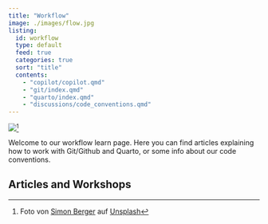 ```yaml
---
title: "Workflow"
image: ./images/flow.jpg
listing:
  id: workflow
  type: default
  feed: true
  categories: true
  sort: "title"
  contents:
    - "copilot/copilot.qmd"
    - "git/index.qmd"
    - "quarto/index.qmd"
    - "discussions/code_conventions.qmd"
---
```


![](./images/flow.jpg)[^1]

[^1]: Foto von <a href="https://unsplash.com/de/@8moments?utm_content=creditCopyText&utm_medium=referral&utm_source=unsplash">Simon Berger</a> auf <a href="https://unsplash.com/de/fotos/zeitrafferfotografie-von-bach-und-gelbem-ahornblatt-auf-grauem-felsen-uKK-aXYdsYo?utm_content=creditCopyText&utm_medium=referral&utm_source=unsplash">Unsplash</a>

Welcome to our workflow learn page. Here you can find articles explaining how to work with Git/Github and Quarto, or some info about our code conventions.

## Articles and Workshops

::: {workflow}
:::